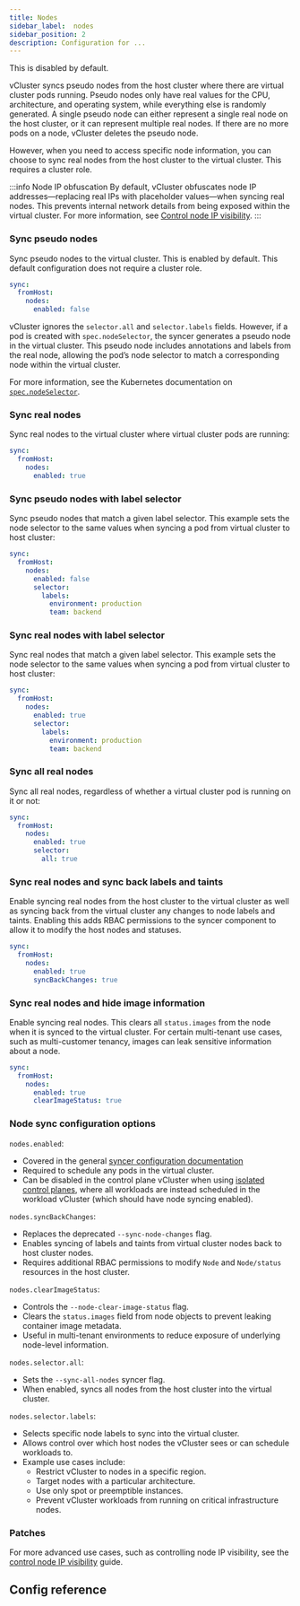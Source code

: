 ```yaml
---
title: Nodes
sidebar_label:  nodes
sidebar_position: 2
description: Configuration for ...
---
```



This is disabled by default.

vCluster syncs pseudo nodes from the host cluster where there are virtual cluster pods running. Pseudo nodes only have real values for the CPU, architecture, and operating system, while everything else is randomly generated. A single pseudo node can either represent a single real node on the host cluster, or it can represent multiple real nodes. If there are no more pods on a node, vCluster deletes the pseudo node.

However, when you need to access specific node information, you can choose to sync real nodes from the host cluster to the virtual cluster. This requires a cluster role.

:::info Node IP obfuscation
By default, vCluster obfuscates node IP addresses—replacing real IPs with placeholder values—when syncing real nodes. This prevents internal network details from being exposed within the virtual cluster. For more information, see [Control node IP visibility](../../../../learn-how-to/control-node-ip-visibility.mdx).
:::

### Sync pseudo nodes 

Sync pseudo nodes to the virtual cluster. This is enabled by default. This default configuration does not require a cluster role.

```yaml
sync:
  fromHost:
    nodes:
      enabled: false
```

vCluster ignores the `selector.all` and `selector.labels` fields. However, if a pod is created with `spec.nodeSelector`, the syncer generates a pseudo node in the virtual cluster. This pseudo node includes annotations and labels from the real node, allowing the pod’s node selector to match a corresponding node within the virtual cluster.

For more information, see the Kubernetes documentation on [`spec.nodeSelector`](https://kubernetes.io/docs/concepts/scheduling-eviction/assign-pod-node/#nodeselector).

### Sync real nodes

Sync real nodes to the virtual cluster where virtual cluster pods are running:

```yaml
sync:
  fromHost:
    nodes:
      enabled: true
```

### Sync pseudo nodes with label selector

Sync pseudo nodes that match a given label selector. This example sets the node selector to the same values when syncing a pod from virtual cluster to host cluster:

```yaml
sync:
  fromHost:
    nodes:
      enabled: false
      selector:
        labels:
          environment: production
          team: backend
```

### Sync real nodes with label selector

Sync real nodes that match a given label selector. This example sets the node selector to the same values when syncing a pod from virtual cluster to host cluster:
```YAML
sync:
  fromHost:
    nodes:
      enabled: true
      selector:
        labels:
          environment: production
          team: backend
```

### Sync all real nodes

Sync all real nodes, regardless of whether a virtual cluster pod is running on it or not:
```YAML
sync:
  fromHost:
    nodes:
      enabled: true
      selector:
        all: true
```

### Sync real nodes and sync back labels and taints

Enable syncing real nodes from the host cluster to the virtual cluster as well as syncing back from the virtual cluster any changes to node labels and taints. Enabling this adds RBAC permissions to the syncer component to allow it to modify the host nodes and statuses.
```YAML
sync:
  fromHost:
    nodes:
      enabled: true
      syncBackChanges: true
```

### Sync real nodes and hide image information

Enable syncing real nodes. This clears all `status.images` from the node when it is synced to the virtual cluster. For certain multi-tenant use cases, such as multi-customer tenancy, images can leak sensitive information about a node.
```YAML
sync:
  fromHost:
    nodes:
      enabled: true
      clearImageStatus: true
```

### Node sync configuration options

`nodes.enabled`:
- Covered in the general [syncer configuration documentation](/vcluster/introduction/architecture#enable-or-disable-synced-resources)
- Required to schedule any pods in the virtual cluster.
- Can be disabled in the control plane vCluster when using [isolated control planes](/vcluster/configure/vcluster-yaml/experimental/isolated-control-plane), where all workloads are instead scheduled in the workload vCluster (which should have node syncing enabled).

`nodes.syncBackChanges`:
- Replaces the deprecated `--sync-node-changes` flag.
- Enables syncing of labels and taints from virtual cluster nodes back to host cluster nodes.
- Requires additional RBAC permissions to modify `Node` and `Node/status` resources in the host cluster.

`nodes.clearImageStatus`:
- Controls the `--node-clear-image-status` flag.
- Clears the `status.images` field from node objects to prevent leaking container image metadata.
- Useful in multi-tenant environments to reduce exposure of underlying node-level information.

`nodes.selector.all`:
- Sets the `--sync-all-nodes` syncer flag.
- When enabled, syncs all nodes from the host cluster into the virtual cluster.

`nodes.selector.labels`:
- Selects specific node labels to sync into the virtual cluster.
- Allows control over which host nodes the vCluster sees or can schedule workloads to.
- Example use cases include:
  - Restrict vCluster to nodes in a specific region.
  - Target nodes with a particular architecture.
  - Use only spot or preemptible instances.
  - Prevent vCluster workloads from running on critical infrastructure nodes.

### Patches

<Patches resource="nodes" path="status.nodeInfo.operatingSystem" direction="fromHost"  />

For more advanced use cases, such as controlling node IP visibility, see the [control node IP visibility](../../../../learn-how-to/control-node-ip-visibility.mdx) guide.

## Config reference

<SyncNodes/>

